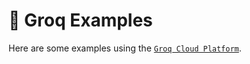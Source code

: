 
# 🛒 Groq Examples

Here are some examples using the [`Groq Cloud Platform`](https://console.groq.com/login).

<DocCardList />
